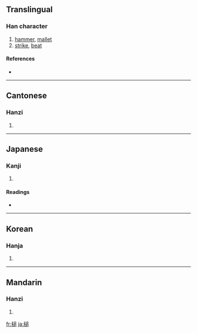 ==Translingual==

===Han character===
{{Han char|rn=75|rad=木|as=10|sn=14|four=4793<sub>7</sub>|canj=木卜竹口 (DYHR)}}

# [[hammer]], [[mallet]]
# [[strike]], [[beat]]

====References====
* {{Han ref|kx=0546.080|dkj=15318|dj=0933.220|hdz=21252.030|uh=69CC|ud=27084|bh=BA6C|bd=47724}}

----

==Cantonese==

===Hanzi===
{{yue-hanzi|jyut=|y=cheui4}}

# {{defn|Cantonese}}

----

==Japanese==

===Kanji===
{{ja-kanji|grade=|rs=木10}}

# {{defn|Japanese}}

====Readings====
* {{ja-readings|on=ツイ (tsui)|kun=[[つち]] (tsuchi)}}

----

==Korean==

===Hanja===
{{ko-hanja|hangeul=[[퇴]], [[추]]|eumhun=|rv=toe, chu|mr=t'oe, ch'u|y=thoy, chwu}}

# {{defn|Korean}}

----

==Mandarin==

===Hanzi===
{{cmn-hanzi|pin=[[chuí]] ([[chui2]])|wg=ch'ui<sup>2</sup>}}

# {{defn|Mandarin}}

[[fr:槌]]
[[ja:槌]]